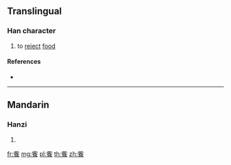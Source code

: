 {{character info/new}}
==Translingual==

===Han character===
{{Han char|rn=184|rad=食|as=06|sn=15|four=21732|canj=YPOIV|ids=⿱此食}}

# to [[reject]] [[food]]

====References====
* {{Han ref|kx=1418.330|dkj=44104|dj=1942.360|hdz=74450.100|uh=98FA|ud=39162|bh=E8C0|bd=59584}}

----

==Mandarin==

===Hanzi===
{{cmn-hanzi|pin=[[cí]] ([[ci2]])|wg=tz'u<sup>2</sup>}}

# {{defn|lang=cmn|sort=食06}}

[[fr:飺]]
[[mg:飺]]
[[pl:飺]]
[[th:飺]]
[[zh:飺]]